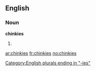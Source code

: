 ==English==

===Noun===
'''chinkies'''

# {{plural of|[[chinky]]}}

[[Category:English plurals ending in "-ies"]]

[[ar:chinkies]]
[[fr:chinkies]]
[[no:chinkies]]